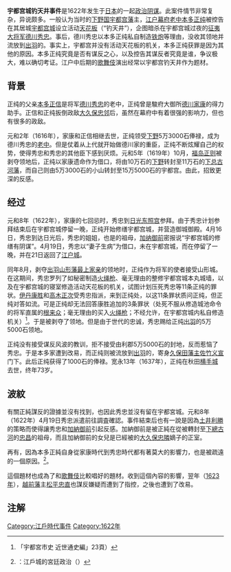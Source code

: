 {{japanese|japanese=宇都宮城釣天井事件|kana=うつのみやじょうつりてんじょうじけん|romaji=Utsunomiya-jō tsuritenjō jiken}}
'''宇都宫城钓天井事件'''是1622年发生于[[日本|日本]]的一起[[政治阴谋|政治阴谋]]。此案件情节非常复杂，异说颇多。一般认为当时的[[下野国|下野国]][[宇都宫藩|宇都宫藩]]主，[[江户幕府|江户幕府]][[老中|老中]][[本多正纯|本多正纯]]被控告在其居城[[宇都宫城|宇都宫城]]设立活动[[天花板|天花板]]（“钓天井”），企图暗杀在宇都宫城过夜的[[征夷大将军|征夷大将军]][[德川秀忠|德川秀忠]]。事后，德川秀忠以本多正纯私自制造[[铁炮|铁炮]]等理由，没收其领地并流放到[[出羽國|出羽]]的{{tsl|ja|横手||横手}}。事实上，宇都宫并没有活动天花板的机关，本多正纯获罪是因为其他的原因。本多正纯究竟是否有谋反之心，以及控告其谋反者究竟是谁，争议极大，难以确切考证。江户中后期的[[歌舞伎|歌舞伎]]演出经常以宇都宫钓天井作为题材。

==背景==
正纯的父亲[[本多正信|本多正信]]是将军[[德川秀忠|德川秀忠]]的老中，正纯曾是駿府大御所[[德川家康|德川家康]]的得力助手。正信和正纯扳倒政敌[[大久保忠邻|大久保忠邻]]后，虽然在幕府中有着很强的影响力，但也有很多的政敌。

元和2年（1616年），家康和正信相继去世，正纯领受[[下野|下野]]{{tsl|ja|小山藩||小山藩}}5万3000石俸禄，成为德川秀忠的[[老中|老中]]。但是仗着从上代就开始做德川家的重臣，正纯不断炫耀自己的权势，使得秀忠和秀忠的其他臣下感到厌烦。元和5年（1619年）10月，[[福岛正则|福岛正则]]被剥夺领地后，正纯以家康遗命作为借口，将{{tsl|ja|奥平忠昌||奥平忠昌}}由10万石的[[下野國|下野]]{{tsl|ja|宇都宮藩||宇都宮藩}}转封至11万石的[[下总|下总]][[古河藩|古河藩]]，而自己则由5万3000石的小山转封至15万5000石的宇都宫。由此，招致更深的反感。

==经过==
元和8年（1622年），家康的七回忌时，秀忠到[[日光东照宫|日光东照宫]]参拜。由于秀忠计划参拜结束后在宇都宫城停留一晚，正纯开始修缮宇都宫城，并营造御城御殿。4月16日，秀忠到达日光后，秀忠的姐姐，也是{{tsl|ja|奥平忠昌||奥平忠昌}}的祖母，[[加纳御前|加纳御前]]密报说“宇都宫城的修缮有阴谋”。4月19日，秀忠以“妻子生病”为借口，未在宇都宫城，而在{{tsl|ja|壬生城||壬生城}}停留了一晚，并在21日返回了[[江户城|江户城]]。

同年8月，剥夺[[出羽國|出羽]][[山形藩|山形藩]][[最上家亲|最上家亲]]的领地时，正纯作为将军的使者接受山形城。在这期间，秀忠罗列了如秘密制造[[火绳枪|火绳枪]]、毫无理由的整修宇都宫城本丸城墙，以及在宇都宫城的寝室修造活动天花板的机关，试图计划压死秀忠等11条正纯的罪状。[[伊丹康胜|伊丹康胜]]和[[高木正次|高木正次]]受秀忠指派，来到正纯处，以这11条罪状质问正纯，但正纯对答如流。可是正纯却无法回答康胜追加的3条罪状（处死不服从修造城池命令的将军直属的[[根来众|根来众]]；毫无理由的买入[[火绳枪|火绳枪]]；不经允许，在宇都宫城内私自修造机关）<ref>「宇都宮市史 近世通史編」23頁）</ref>。于是被剥夺了领地。但是由于世代的忠诚，秀忠赐给正纯[[出羽國|出羽]]{{tsl|ja|由利郡||由利郡}}的5万5000石领地。

正纯没有接受谋反风波的教训，拒不接受由利郡5万5000石的封地，反而惹恼了秀忠。于是本多家遭到改易，而正纯则被流放到[[出羽國|出羽]]的{{tsl|ja|横手||横手}}，寄身[[久保田藩主|久保田藩主]][[佐竹义宣|佐竹义宣]]门下。此后正纯获得了1000石的俸禄。宽永13年（1637年），正纯在秋田[[橫手城|横手城]]去世，终年73岁。

== 波紋 ==
有關正純謀反的證據並沒有找到，也因此秀忠並沒有留在宇都宮城。元和8年（1622年）4月19日秀忠派遣{{tsl|ja|井上正就||井上正就}}前往調査確認。事件結束后也有一說是因為[[土井利勝|土井利勝]]的策略而使得讓秀忠和[[龜姬_(德川家康長女)|加納御前]]引起反感。加納御前是被正純在從{{tsl|ja|宇都宮||宇都宮}}被轉封至[[下總國|下總]][[古河|古河]]的[[奧平忠昌|忠昌]]的祖母，而且加納御前的女兒是已經被{{tsl|ja|改易||改易}}的[[大久保忠鄰|大久保忠隣]]嫡子{{tsl|ja|大久保忠常||大久保忠常}}的正室。

再有，因為本多正純自身從家康時代到秀忠時代都有著莫大的影響力，也是被疏遠的一個原因。<ref>{{tsl|ja|山本博文||山本博文}}：江戶城的宮廷政治（{{tsl|ja|講談社学術文庫||講談社学術文庫}}）</ref>。

這個題材也成為了{{tsl|ja|講談||講談}}和[[歌舞伎|歌舞伎]]比較唱好的題材。收到這個內容的影響，翌年（[[1623年|1623年]]），[[福井藩|越前藩]]主[[松平忠直|松平忠直]]也謀反嫌疑而遭到了指控，之後也遭到了改易。

== 注解 ==
<references/>

[[Category:江戶時代事件|Category:江戶時代事件]]
[[Category:1622年|Category:1622年]]
